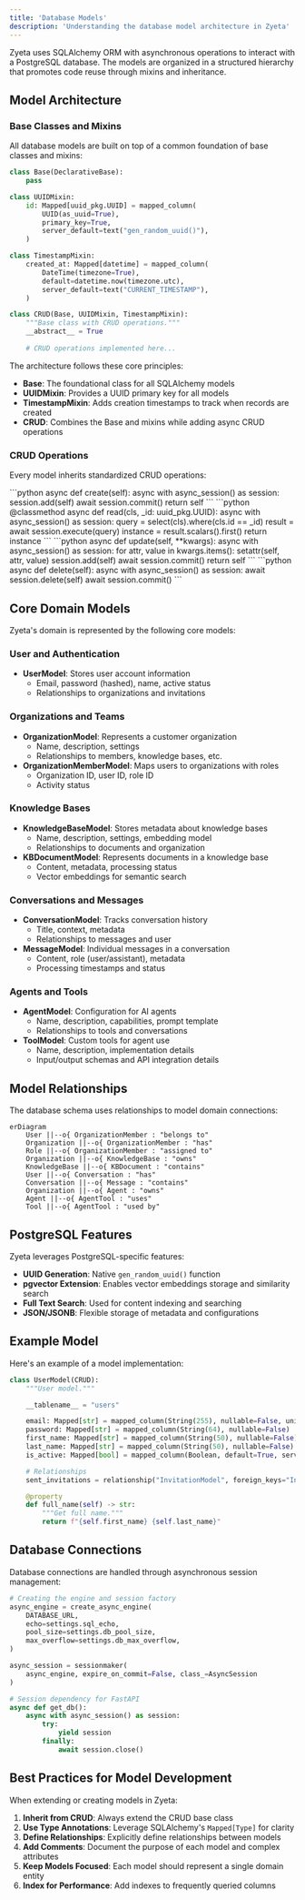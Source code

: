 ```yaml
---
title: 'Database Models'
description: 'Understanding the database model architecture in Zyeta'
---
```


Zyeta uses SQLAlchemy ORM with asynchronous operations to interact with a PostgreSQL database. The models are organized in a structured hierarchy that promotes code reuse through mixins and inheritance.

## Model Architecture

### Base Classes and Mixins

All database models are built on top of a common foundation of base classes and mixins:

```python
class Base(DeclarativeBase):
    pass

class UUIDMixin:
    id: Mapped[uuid_pkg.UUID] = mapped_column(
        UUID(as_uuid=True),
        primary_key=True,
        server_default=text("gen_random_uuid()"),
    )

class TimestampMixin:
    created_at: Mapped[datetime] = mapped_column(
        DateTime(timezone=True),
        default=datetime.now(timezone.utc),
        server_default=text("CURRENT_TIMESTAMP"),
    )

class CRUD(Base, UUIDMixin, TimestampMixin):
    """Base class with CRUD operations."""
    __abstract__ = True
    
    # CRUD operations implemented here...
```

The architecture follows these core principles:

- **Base**: The foundational class for all SQLAlchemy models
- **UUIDMixin**: Provides a UUID primary key for all models
- **TimestampMixin**: Adds creation timestamps to track when records are created
- **CRUD**: Combines the Base and mixins while adding async CRUD operations

### CRUD Operations

Every model inherits standardized CRUD operations:

<AccordionGroup>
  <Accordion title="Create">
    ```python
    async def create(self):
        async with async_session() as session:
            session.add(self)
            await session.commit()
            return self
    ```
  </Accordion>
  <Accordion title="Read">
    ```python
    @classmethod
    async def read(cls, _id: uuid_pkg.UUID):
        async with async_session() as session:
            query = select(cls).where(cls.id == _id)
            result = await session.execute(query)
            instance = result.scalars().first()
            return instance
    ```
  </Accordion>
  <Accordion title="Update">
    ```python
    async def update(self, **kwargs):
        async with async_session() as session:
            for attr, value in kwargs.items():
                setattr(self, attr, value)
            session.add(self)
            await session.commit()
            return self
    ```
  </Accordion>
  <Accordion title="Delete">
    ```python
    async def delete(self):
        async with async_session() as session:
            await session.delete(self)
            await session.commit()
    ```
  </Accordion>
</AccordionGroup>

## Core Domain Models

Zyeta's domain is represented by the following core models:

### User and Authentication

- **UserModel**: Stores user account information
  - Email, password (hashed), name, active status
  - Relationships to organizations and invitations

### Organizations and Teams

- **OrganizationModel**: Represents a customer organization
  - Name, description, settings
  - Relationships to members, knowledge bases, etc.
- **OrganizationMemberModel**: Maps users to organizations with roles
  - Organization ID, user ID, role ID
  - Activity status

### Knowledge Bases

- **KnowledgeBaseModel**: Stores metadata about knowledge bases
  - Name, description, settings, embedding model
  - Relationships to documents and organization
- **KBDocumentModel**: Represents documents in a knowledge base
  - Content, metadata, processing status
  - Vector embeddings for semantic search

### Conversations and Messages

- **ConversationModel**: Tracks conversation history
  - Title, context, metadata
  - Relationships to messages and user
- **MessageModel**: Individual messages in a conversation
  - Content, role (user/assistant), metadata
  - Processing timestamps and status

### Agents and Tools

- **AgentModel**: Configuration for AI agents
  - Name, description, capabilities, prompt template
  - Relationships to tools and conversations
- **ToolModel**: Custom tools for agent use
  - Name, description, implementation details
  - Input/output schemas and API integration details

## Model Relationships

The database schema uses relationships to model domain connections:

```mermaid
erDiagram
    User ||--o{ OrganizationMember : "belongs to"
    Organization ||--o{ OrganizationMember : "has"
    Role ||--o{ OrganizationMember : "assigned to"
    Organization ||--o{ KnowledgeBase : "owns"
    KnowledgeBase ||--o{ KBDocument : "contains"
    User ||--o{ Conversation : "has"
    Conversation ||--o{ Message : "contains"
    Organization ||--o{ Agent : "owns"
    Agent ||--o{ AgentTool : "uses"
    Tool ||--o{ AgentTool : "used by"
```

## PostgreSQL Features

Zyeta leverages PostgreSQL-specific features:

- **UUID Generation**: Native `gen_random_uuid()` function
- **pgvector Extension**: Enables vector embeddings storage and similarity search
- **Full Text Search**: Used for content indexing and searching
- **JSON/JSONB**: Flexible storage of metadata and configurations

## Example Model

Here's an example of a model implementation:

```python
class UserModel(CRUD):
    """User model."""

    __tablename__ = "users"

    email: Mapped[str] = mapped_column(String(255), nullable=False, unique=True, index=True)
    password: Mapped[str] = mapped_column(String(64), nullable=False)
    first_name: Mapped[str] = mapped_column(String(50), nullable=False)
    last_name: Mapped[str] = mapped_column(String(50), nullable=False)
    is_active: Mapped[bool] = mapped_column(Boolean, default=True, server_default="true", nullable=False)

    # Relationships
    sent_invitations = relationship("InvitationModel", foreign_keys="InvitationModel.invited_by", back_populates="inviter")

    @property
    def full_name(self) -> str:
        """Get full name."""
        return f"{self.first_name} {self.last_name}"
```

## Database Connections

Database connections are handled through asynchronous session management:

```python
# Creating the engine and session factory
async_engine = create_async_engine(
    DATABASE_URL,
    echo=settings.sql_echo,
    pool_size=settings.db_pool_size,
    max_overflow=settings.db_max_overflow,
)

async_session = sessionmaker(
    async_engine, expire_on_commit=False, class_=AsyncSession
)

# Session dependency for FastAPI
async def get_db():
    async with async_session() as session:
        try:
            yield session
        finally:
            await session.close()
```

## Best Practices for Model Development

When extending or creating models in Zyeta:

1. **Inherit from CRUD**: Always extend the CRUD base class
2. **Use Type Annotations**: Leverage SQLAlchemy's `Mapped[Type]` for clarity
3. **Define Relationships**: Explicitly define relationships between models
4. **Add Comments**: Document the purpose of each model and complex attributes
5. **Keep Models Focused**: Each model should represent a single domain entity
6. **Index for Performance**: Add indexes to frequently queried columns
